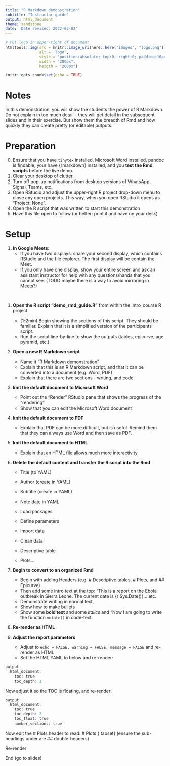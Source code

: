 ```yaml
---
title: "R Markdown demonstration"
subtitle: "Instructor guide"
output: html_document
theme: sandstone
date: 'Date revised: 2022-03-02'
---
```



```r
# Put logo in upper-right of document
htmltools::img(src = knitr::image_uri(here::here("images", "logo.png")), 
               alt = 'logo', 
               style = 'position:absolute; top:0; right:0; padding:10px;',
               width = "200px",
               heigth = "200px")
```


```r
knitr::opts_chunk$set(echo = TRUE)
```


# Notes  

In this demonstration, you will show the students the power of R Markdown. Do not explain in too much detail - they will get detail in the subsequent slides and in their exercise. But show them the breadth of Rmd and how quickly they can create pretty (or editable) outputs. 

# Preparation  

0. Ensure that you have `tinytex` installed, Microsoft Word installed, pandoc is findable, your have {rmarkdown} installed, and you **test the Rmd scripts** before the live demo.  
1. Clear your desktop of clutter.  
2. Turn off pop-up notifications from desktop versions of WhatsApp, Signal, Teams, etc.  
3. Open RStudio and adjust the upper-right R project drop-down menu to close any open projects. This way, when you open RStudio it opens as "Project: None".  
5. Open the R script that was written to start this demonstration 
6. Have this file open to follow (or better: print it and have on your desk)

# Setup  

1. **In Google Meets**:  
     * If you have two displays: share your second display, which contains RStudio and the file explorer. The first display will be contain the Meet.  
     * If you only have one display, show your entire screen and ask an assistant instructor for help with any questions/hands that you cannot see. (TODO maybe there is a way to avoid mirroring in Meets?)  

</br>

1. **Open the R script "demo_rmd_guide.R"** from within the intro_course R project  
     * (1-2min) Begin showing the sections of this script. They should be familiar. Explain that it is a simplified version of the participants script.  
     * Run the script line-by-line to show the outputs (tables, epicurve, age pyramid, etc.)  
     
2. **Open a new R Markdown script**  
     * Name it "R Markdown demonstration"  
     * Explain that this is an R Markdown script, and that it can be converted into a document (e.g. Word, PDF)  
     * Explain that there are two sections - writing, and code.
     
3. **knit the default document to Microsoft Word**  
     * Point out the "Render" RStudio pane that shows the progress of the "rendering"  
     * Show that you can edit the Microsoft Word document  
     
4. **knit the default document to PDF**  
     * Explain that PDF can be more difficult, but is useful. Remind them that they can always use Word and then save as PDF.  

5. **knit the default document to HTML**  
     * Explain that an HTML file allows much more interactivity
     
6. **Delete the default content and transfer the R script into the Rmd**  
     * Title (to YAML)
     * Author (create in YAML)  
     * Subtitle (create in YAML)  
     * Note date in YAML  
     
     * Load packages  
     * Define parameters  
     * Import data  
     * Clean data  
     * Descriptive table  
     * Plots...  
     
7. **Begin to convert to an organized Rmd**  
     * Begin with adding Headers (e.g. # Descriptive tables,  # Plots, and ## Epicurve)  
     * Then add some intro text at the top: "This is a report on the Ebola outbreak in Sierra Leone. The current date is {r Sys.Date()}... etc.  
     * Demonstrate writing in normal text, 
     * Show how to make bullets  
     * Show some **bold text** and some *italics* and "Now I am going to write the function `mutate()` in code-text.  
     

     
8. **Re-render as HTML**  

9. **Adjust the report parameters**  
     * Adjust to `echo = FALSE, warning = FALSE, message = FALSE` and re-render as HTML  
     * Set the HTML YAML to below and re-render:  

```r
output:
  html_document:
    toc: true
    toc_depth: 2  

```
     
Now adjust it so the TOC is floating, and re-render:  

```r
output:
  html_document:
    toc: true
    toc_depth: 2  
    toc_float: true
    number_sections: true
```

Now edit the # Plots header to read: # Plots {.tabset} (ensure the sub-headings under are ## double-headers)  

Re-render


End (go to slides)
